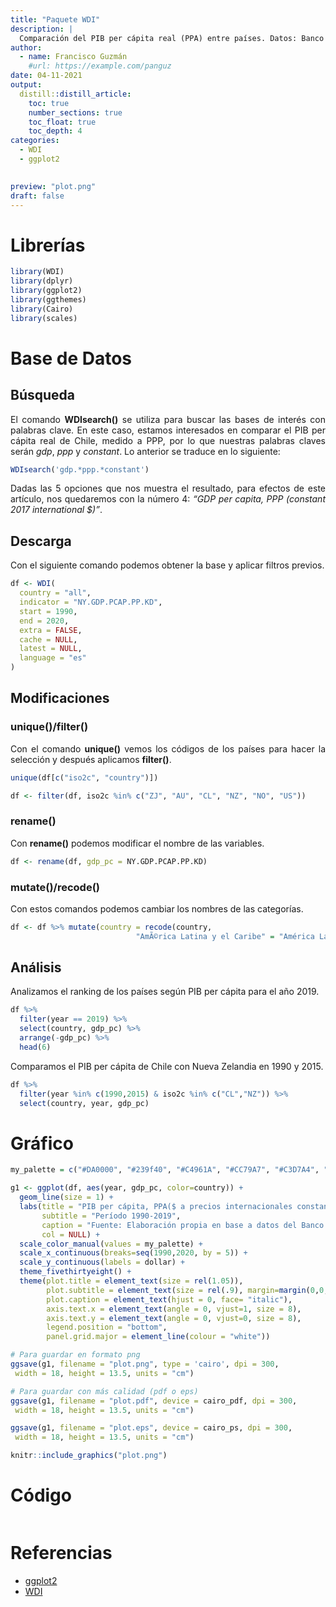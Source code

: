 ```yaml
---
title: "Paquete WDI"
description: |
  Comparación del PIB per cápita real (PPA) entre países. Datos: Banco Mundial (utilizando paquete WDI).
author:
  - name: Francisco Guzmán
    #url: https://example.com/panguz
date: 04-11-2021
output: 
  distill::distill_article:
    toc: true
    number_sections: true
    toc_float: true
    toc_depth: 4
categories:
  - WDI
  - ggplot2

  
preview: "plot.png"
draft: false
---
```


<style>
body {
text-align: justify}
</style>

# Librerías 

```r
library(WDI)
library(dplyr)
library(ggplot2)
library(ggthemes)
library(Cairo)
library(scales)

```

# Base de Datos

## Búsqueda
El comando **WDIsearch()** se utiliza para buscar las bases de interés con palabras clave. En este caso, estamos interesados en comparar el PIB per cápita real de Chile, medido a PPP, por lo que nuestras palabras claves serán *gdp*, *ppp* y *constant*. Lo anterior se traduce en lo siguiente:

```r
WDIsearch('gdp.*ppp.*constant')

```

Dadas las 5 opciones que nos muestra el resultado, para efectos de este artículo, nos quedaremos con la número 4: *"GDP per capita, PPP (constant 2017 international $)"*.

## Descarga
Con el siguiente comando podemos obtener la base y aplicar filtros previos.

```r
df <- WDI(
  country = "all",
  indicator = "NY.GDP.PCAP.PP.KD",
  start = 1990,
  end = 2020,
  extra = FALSE,
  cache = NULL,
  latest = NULL,
  language = "es"
)

```

## Modificaciones

### unique()/filter()
Con el comando **unique()** vemos los códigos de los países para hacer la selección y después aplicamos **filter()**. 

```r
unique(df[c("iso2c", "country")])
```

```r
df <- filter(df, iso2c %in% c("ZJ", "AU", "CL", "NZ", "NO", "US"))

```

### rename()
Con **rename()** podemos modificar el nombre de las variables.

```r
df <- rename(df, gdp_pc = NY.GDP.PCAP.PP.KD)

```

### mutate()/recode()
Con estos comandos podemos cambiar los nombres de las categorías.

```r
df <- df %>% mutate(country = recode(country,
                            "AmÃ©rica Latina y el Caribe" = "América Latina y el Caribe"))
```

## Análisis
Analizamos el ranking de los países según PIB per cápita para el año 2019.

```r
df %>% 
  filter(year == 2019) %>%
  select(country, gdp_pc) %>%
  arrange(-gdp_pc) %>% 
  head(6)

```

Comparamos el PIB per cápita de Chile con Nueva Zelandia en 1990 y 2015.

```r
df %>% 
  filter(year %in% c(1990,2015) & iso2c %in% c("CL","NZ")) %>%
  select(country, year, gdp_pc)

```

# Gráfico

```r
my_palette = c("#DA0000", "#239f40", "#C4961A", "#CC79A7", "#C3D7A4", "#293352")

g1 <- ggplot(df, aes(year, gdp_pc, color=country)) +
  geom_line(size = 1) +
  labs(title = "PIB per cápita, PPA($ a precios internacionales constantes de 2017)",
       subtitle = "Período 1990-2019",
       caption = "Fuente: Elaboración propia en base a datos del Banco Mundial",
       col = NULL) +
  scale_color_manual(values = my_palette) +
  scale_x_continuous(breaks=seq(1990,2020, by = 5)) +
  scale_y_continuous(labels = dollar) +
  theme_fivethirtyeight() +
  theme(plot.title = element_text(size = rel(1.05)),
        plot.subtitle = element_text(size = rel(.9), margin=margin(0,0,20,0)),
        plot.caption = element_text(hjust = 0, face= "italic"),
        axis.text.x = element_text(angle = 0, vjust=1, size = 8),
        axis.text.y = element_text(angle = 0, vjust=0, size = 8),
        legend.position = "bottom",
        panel.grid.major = element_line(colour = "white"))

```

```r
# Para guardar en formato png
ggsave(g1, filename = "plot.png", type = 'cairo', dpi = 300,
 width = 18, height = 13.5, units = "cm")

# Para guardar con más calidad (pdf o eps)
ggsave(g1, filename = "plot.pdf", device = cairo_pdf, dpi = 300,
 width = 18, height = 13.5, units = "cm")

ggsave(g1, filename = "plot.eps", device = cairo_ps, dpi = 300,
 width = 18, height = 13.5, units = "cm")
```

```r
knitr::include_graphics("plot.png")
```

# Código

```r
```

# Referencias

* [ggplot2](https://ggplot2.tidyverse.org/reference/index.html)
* [WDI](https://vincentarelbundock.github.io/WDI/)